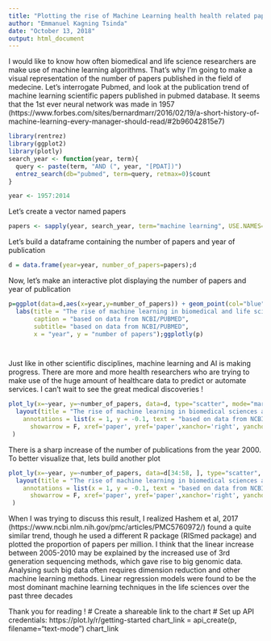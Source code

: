 ---
title: "Plotting the rise of Machine Learning health health related papers"
author: "Emmanuel Kagning Tsinda"
date: "October 13, 2018"
output: html_document
---

I would like to know how often biomedical and life science researchers are make use of machine learning algorithms. That's why I'm going to make a visual representation of the number of papers published in the field of medecine. Let's interrogate Pubmed, and look at the publication trend of machine learning scientific papers published in pubmed database. It seems that the 1st ever neural network was made in 1957 (https://www.forbes.com/sites/bernardmarr/2016/02/19/a-short-history-of-machine-learning-every-manager-should-read/#2b96042815e7) 



```{r}
library(rentrez)
library(ggplot2)
library(plotly)
search_year <- function(year, term){
  query <- paste(term, "AND (", year, "[PDAT])")
  entrez_search(db="pubmed", term=query, retmax=0)$count
}

year <- 1957:2014

```


Let's create a vector named papers
```{r}
papers <- sapply(year, search_year, term="machine learning", USE.NAMES=FALSE)

```


Let's build a dataframe containing the number of papers and year of publication 
```{r}
d = data.frame(year=year, number_of_papers=papers);d
```



Now, let's make an interactive plot displaying the number of papers and year of publication


```{r}

p=ggplot(data=d,aes(x=year,y=number_of_papers)) + geom_point(col="blue") + xlab("year") + ylab("number of published papers") + theme_bw() + theme(plot.title = element_text(hjust=0.5)) + 
  labs(title = "The rise of machine learning in biomedical and life sciences",
       caption = "based on data from NCBI/PUBMED", 
       subtitle= "based on data from NCBI/PUBMED",
       x = "year", y = "number of papers");ggplotly(p) 




```

Just like in other scientific disciplines, machine learning and AI is making progress. There are more and more health researchers who are trying to make use of the huge amount of healthcare data to predict or automate services. I can't wait to see the great medical discoveries !   

```{r}

plot_ly(x=~year, y=~number_of_papers, data=d, type="scatter", mode="marker", marker = list(color = "blue"))  %>%  
  layout(title = "The rise of machine learning in biomedical sciences and life sciences", 
    annotations = list(x = 1, y = -0.1, text = "based on data from NCBI/PUBMED", 
      showarrow = F, xref='paper', yref='paper',xanchor='right', yanchor='auto', xshift=0, yshift=0, font=list(size=10, color="blue"),xaxis = "x", yaxis = "y")
 )

```

There is a sharp increase of the number of publications from the year 2000. To better visualize that, lets build another plot

```{r}

plot_ly(x=~year, y=~number_of_papers, data=d[34:58, ], type="scatter", mode="marker", marker = list(color = "blue"), linetype = I("dash"))  %>%  
  layout(title = "The rise of machine learning in biomedical sciences and life sciences (1990-2017)", 
    annotations = list(x = 1, y = -0.1, text = "based on data from NCBI/PUBMED", 
      showarrow = F, xref='paper', yref='paper',xanchor='right', yanchor='auto', xshift=0, yshift=0, font=list(size=10, color="blue"),xaxis = "x", yaxis = "y")
 )


```

When I was trying to discuss this result, I realized Hashem et al, 2017 (https://www.ncbi.nlm.nih.gov/pmc/articles/PMC5760972/) found a quite similar trend, though he used a different R package (RISmed package) and plotted the proportion of papers per million. I think that the linear increase between 2005-2010 may be explained by the increased use of 3rd generation sequencing methods, which gave rise to big genomic data. Analysing such big data often requires dimension reduction and other machine learning methods.  Linear regression models were found to be the most dominant machine learning techniques in the life sciences over the past three decades 

Thank you for reading ! 
# Create a shareable link to the chart
# Set up API credentials: https://plot.ly/r/getting-started
chart_link = api_create(p, filename="text-mode")
chart_link
